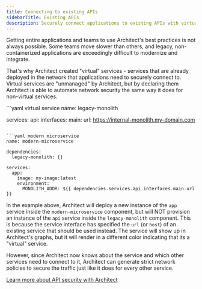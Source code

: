 ```yaml
---
title: Connecting to existing APIs
sidebarTitle: Existing APIs
description: Securely connect applications to existing APIs with virtual services
---
```


Getting entire applications and teams to use Architect's best practices is not always possible.
Some teams move slower than others, and legacy, non-containerized applications are exceedingly
difficult to modernize and integrate.

That's why Architect created "virtual" services - services that are already deployed in the
network that applications need to securely connect to. Virtual services are "unmanaged" by
Architect, but by declaring them Architect is able to automate network security the same way
it does for non-virtual services.

<CodeGroup>
```yaml virtual service
name: legacy-monolith

services:
  api:
    interfaces:
      main:
        url: https://internal-monolith.my-domain.com
```

```yaml modern microservice
name: modern-microservice

dependencies:
  legacy-monolith: {}

services:
  app:
    image: my-image:latest
    environment:
      MONOLITH_ADDR: ${{ dependencies.services.api.interfaces.main.url }}
```
</CodeGroup>

In the example above, Architect will deploy a new instance of the `app` service inside the
`modern-microservice` component, but will NOT provision an instance of the `api` service inside
the `legacy-monolith` component. This is because the service interface has specified the `url`
(or `host`) of an existing service that should be used instead. The service will show up in
Architect's graphs, but it will render in a different color indicating that its a "virtual" service.

However, since Architect now knows about the service and which other services need to connect to it,
Architect can generate strict network policies to secure the traffic just like it does for every other
service.

[Learn more about API security with Architect](/guides/api-security)